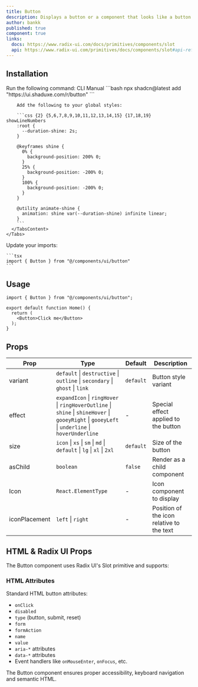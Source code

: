 ```yaml
---
title: Button
description: Displays a button or a component that looks like a button.
author: bankk
published: true
component: true
links:
  docs: https://www.radix-ui.com/docs/primitives/components/slot
  api: https://www.radix-ui.com/primitives/docs/components/slot#api-reference
---
```


<ComponentPreview name="button-demo" />


## Installation

<Steps>
  <Step>
    Run the following command:
    <Tabs defaultValue="cli">
    <TabsList>
      <TabsTrigger value="cli">CLI</TabsTrigger>
      <TabsTrigger value="manual">Manual</TabsTrigger>
    </TabsList>
      <TabsContent value="cli">
        ```bash
        npx shadcn@latest add "https://ui.shaduxe.com/r/button"
        ```
      </TabsContent>
      <TabsContent value="manual">
        <ComponentSource name="button" />
        
        Add the following to your global styles:
        
        ```css {2} {5,6,7,8,9,10,11,12,13,14,15} {17,18,19} showLineNumbers
        :root {
          --duration-shine: 2s;
        }

        @keyframes shine {
          0% {
            background-position: 200% 0;
          }
          25% {
            background-position: -200% 0;
          }
          100% {
            background-position: -200% 0;
          }
        }

        @utility animate-shine {
          animation: shine var(--duration-shine) infinite linear;
        }
        ```
      </TabsContent>
    </Tabs>
  </Step>
  <Step>
    Update your imports:
    
    ```tsx
    import { Button } from "@/components/ui/button"
    ```
  </Step>
</Steps>

## Usage

```tsx {1,5} showLineNumbers
import { Button } from "@/components/ui/button";

export default function Home() {
  return (
    <Button>Click me</Button>
  );
}
```

## Props

| Prop          | Type                                                                                      | Default   | Description                               |
| ------------- | ----------------------------------------------------------------------------------------- | --------- | ----------------------------------------- |
| variant       | `default` \| `destructive` \| `outline` \| `secondary` \| `ghost` \| `link`               | `default` | Button style variant                      |
| effect        | `expandIcon` \| `ringHover` \| `ringHoverOutline` \| `shine` \| `shineHover` \| `gooeyRight` \| `gooeyLeft` \| `underline` \| `hoverUnderline` | -       | Special effect applied to the button      |
| size          | `icon` \| `xs` \| `sm` \| `md` \| `default` \| `lg` \| `xl` \| `2xl`                      | `default` | Size of the button                        |
| asChild       | `boolean`                                                                                 | `false`   | Render as a child component               |
| Icon          | `React.ElementType`                                                                       | -         | Icon component to display                 |
| iconPlacement | `left` \| `right`                                                                         | -         | Position of the icon relative to the text |

## HTML & Radix UI Props

The Button component uses Radix UI's Slot primitive and supports:

### HTML Attributes

Standard HTML button attributes:
- `onClick`
- `disabled`
- `type` (button, submit, reset)
- `form`
- `formAction`
- `name`
- `value`
- `aria-*` attributes
- `data-*` attributes
- Event handlers like `onMouseEnter`, `onFocus`, etc.

The Button component ensures proper accessibility, keyboard navigation and semantic HTML.
